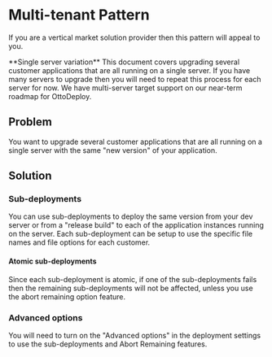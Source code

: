  
# Multi-tenant Pattern

If you are a vertical market solution provider then this pattern will appeal to you.

<Callout type="info">
  **Single server variation** This document covers upgrading several customer
  applications that are all running on a single server. If you have many servers
  to upgrade then you will need to repeat this process for each server for now.
  We have multi-server target support on our near-term roadmap for OttoDeploy.
</Callout>

## Problem

You want to upgrade several customer applications that are all running on a single server with the same "new version" of your application.

## Solution

### Sub-deployments

You can use sub-deployments to deploy the same version from your dev server or from a "release build" to each of the application instances running on the server. Each sub-deployment can be setup to use the specific file names and file options for each customer.

#### Atomic sub-deployments

Since each sub-deployment is atomic, if one of the sub-deployments fails then the remaining sub-deployments will not be affected, unless you use the abort remaining option feature.

### Advanced options

You will need to turn on the "Advanced options" in the deployment settings to use the sub-deployments and Abort Remaining features.
